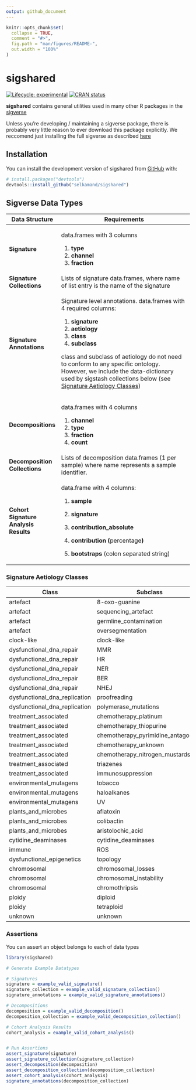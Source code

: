 ```yaml
---
output: github_document
---
```


<!-- README.md is generated from README.Rmd. Please edit that file -->

```r
knitr::opts_chunk$set(
  collapse = TRUE,
  comment = "#>",
  fig.path = "man/figures/README-",
  out.width = "100%"
)
```

# sigshared

<!-- badges: start -->

[![Lifecycle: experimental](https://img.shields.io/badge/lifecycle-experimental-orange.svg)](https://lifecycle.r-lib.org/articles/stages.html#experimental) [![CRAN status](https://www.r-pkg.org/badges/version/sigshared)](https://CRAN.R-project.org/package=sigshared)

<!-- badges: end -->

**sigshared** contains general utilities used in many other R packages in the [sigverse](https://github.com/selkamand/sigverse)

Unless you're developing / maintaining a sigverse package, there is probably very little reason to ever download this package explicitly. We reccomend just installing the full sigverse as described [here](https://github.com/selkamand/sigverse)

## Installation

You can install the development version of sigshared from [GitHub](https://github.com/) with:

``` r
# install.packages("devtools")
devtools::install_github("selkamand/sigshared")
```

## Sigverse Data Types

+---------------------------------------+-------------------------------------------------------------------------------------------------------------------------------------------------------------------------------------------------+
| Data Structure                        | Requirements                                                                                                                                                                                    |
+=======================================+=================================================================================================================================================================================================+
| **Signature**                         | data.frames with 3 columns                                                                                                                                                                      |
|                                       |                                                                                                                                                                                                 |
|                                       | 1.  **type**                                                                                                                                                                                    |
|                                       | 2.  **channel**                                                                                                                                                                                 |
|                                       | 3.  **fraction**                                                                                                                                                                                |
+---------------------------------------+-------------------------------------------------------------------------------------------------------------------------------------------------------------------------------------------------+
| **Signature Collections**             | Lists of signature data.frames, where name of list entry is the name of the signature                                                                                                           |
+---------------------------------------+-------------------------------------------------------------------------------------------------------------------------------------------------------------------------------------------------+
| **Signature Annotations**             | Signature level annotations. data.frames with 4 required columns:                                                                                                                               |
|                                       |                                                                                                                                                                                                 |
|                                       | 1.  **signature**                                                                                                                                                                               |
|                                       | 2.  **aetiology**                                                                                                                                                                               |
|                                       | 3.  **class**                                                                                                                                                                                   |
|                                       | 4.  **subclass**                                                                                                                                                                                |
|                                       |                                                                                                                                                                                                 |
|                                       | class and subclass of aetiology do not need to conform to any specific ontology. However, we include the data-dictionary used by sigstash collections below (see [Signature Aetiology Classes]) |
+---------------------------------------+-------------------------------------------------------------------------------------------------------------------------------------------------------------------------------------------------+
| **Decompositions**                    | data.frames with 4 columns                                                                                                                                                                      |
|                                       |                                                                                                                                                                                                 |
|                                       | 1.  **channel**                                                                                                                                                                                 |
|                                       | 2.  **type**                                                                                                                                                                                    |
|                                       | 3.  **fraction**                                                                                                                                                                                |
|                                       | 4.  **count**                                                                                                                                                                                   |
+---------------------------------------+-------------------------------------------------------------------------------------------------------------------------------------------------------------------------------------------------+
| **Decomposition Collections**         | Lists of decomposition data.frames (1 per sample) where name represents a sample identifier.                                                                                                    |
+---------------------------------------+-------------------------------------------------------------------------------------------------------------------------------------------------------------------------------------------------+
| **Cohort Signature Analysis Results** | data.frame with 4 columns:                                                                                                                                                                      |
|                                       |                                                                                                                                                                                                 |
|                                       | 1.  **sample**                                                                                                                                                                                  |
|                                       |                                                                                                                                                                                                 |
|                                       | 2.  **signature**                                                                                                                                                                               |
|                                       |                                                                                                                                                                                                 |
|                                       | 3.  **contribution_absolute**                                                                                                                                                                   |
|                                       |                                                                                                                                                                                                 |
|                                       | 4.  **contribution (**percentage**)**                                                                                                                                                           |
|                                       |                                                                                                                                                                                                 |
|                                       | 5.  **bootstraps** (colon separated string)                                                                                                                                                     |
+---------------------------------------+-------------------------------------------------------------------------------------------------------------------------------------------------------------------------------------------------+

### Signature Aetiology Classes

| Class                         | Subclass                            |
|-------------------------------|-------------------------------------|
| artefact                      | 8-oxo-guanine                       |
| artefact                      | sequencing_artefact                 |
| artefact                      | germline_contamination              |
| artefact                      | oversegmentation                    |
| clock-like                    | clock-like                          |
| dysfunctional_dna_repair      | MMR                                 |
| dysfunctional_dna_repair      | HR                                  |
| dysfunctional_dna_repair      | NER                                 |
| dysfunctional_dna_repair      | BER                                 |
| dysfunctional_dna_repair      | NHEJ                                |
| dysfunctional_dna_replication | proofreading                        |
| dysfunctional_dna_replication | polymerase_mutations                |
| treatment_associated          | chemotherapy_platinum               |
| treatment_associated          | chemotherapy_thiopurine             |
| treatment_associated          | chemotherapy_pyrimidine_antagonists |
| treatment_associated          | chemotherapy_unknown                |
| treatment_associated          | chemotherapy_nitrogen_mustards      |
| treatment_associated          | triazenes                           |
| treatment_associated          | immunosuppression                   |
| environmental_mutagens        | tobacco                             |
| environmental_mutagens        | haloalkanes                         |
| environmental_mutagens        | UV                                  |
| plants_and_microbes           | aflatoxin                           |
| plants_and_microbes           | colibactin                          |
| plants_and_microbes           | aristolochic_acid                   |
| cytidine_deaminases           | cytidine_deaminases                 |
| immune                        | ROS                                 |
| dysfunctional_epigenetics     | topology                            |
| chromosomal                   | chromosomal_losses                  |
| chromosomal                   | chromosomal_instability             |
| chromosomal                   | chromothripsis                      |
| ploidy                        | diploid                             |
| ploidy                        | tetraploid                          |
| unknown                       | unknown                             |

### Assertions

You can assert an object belongs to each of data types

```r
library(sigshared)

# Generate Example Datatypes

# Signatures
signature = example_valid_signature()
signature_collection = example_valid_signature_collection()
signature_annotations = example_valid_signature_annotations()

# Decompositions
decomposition = example_valid_decomposition()
decomposition_collection = example_valid_decomposition_collection()

# Cohort Analysis Results
cohort_analysis = example_valid_cohort_analysis()


# Run Assertions
assert_signature(signature)
assert_signature_collection(signature_collection)
assert_decomposition(decomposition)
assert_decomposition_collection(decomposition_collection)
assert_cohort_analysis(cohort_analysis)
signature_annotations(decomposition_collection)
```
